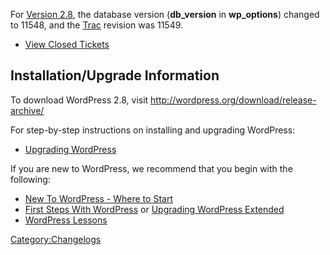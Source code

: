 {{Languages|
{{en|Changelog/2.8}}
}}

For [[Version 2.8]], the database version ('''db_version''' in '''wp_options''') changed to 11548, and the [https://core.trac.wordpress.org Trac] revision was 11549.

* [http://trac.wordpress.org/query?status=closed&milestone=2.8 View Closed Tickets]


==Installation/Upgrade Information==
To download WordPress 2.8, visit http://wordpress.org/download/release-archive/

For step-by-step instructions on installing and upgrading WordPress:

* [[Upgrading WordPress]]

If you are new to WordPress, we recommend that you begin with the following:
* [[New To WordPress - Where to Start]]
* [[First Steps With WordPress]] or [[Upgrading WordPress Extended]]
* [[WordPress Lessons]]

<!--
==List of Files Revised==
<pre>

</pre>
-->
[[Category:Changelogs]]